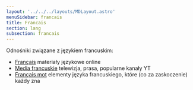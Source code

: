 ```yaml
---
layout: '../../../layouts/MDLayout.astro'
menuSidebar: francais
title: Francais
section: lang
subsection: francais
---
```


Odnośniki związane z językiem francuskim:

- [Français](/lang/francais/francais) materiały językowe online
- [Media francuskie](/lang/francais/francais-internet) telewizja, prasa, popularne kanały YT
- [Français mot](/lang/francais/francais-mot) elementy języka francuskiego, które (co za zaskoczenie) każdy zna
